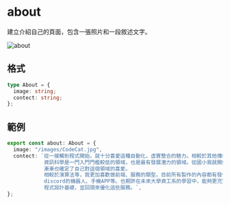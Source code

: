# about

建立介紹自己的頁面，包含一張照片和一段敘述文字。

![about](/about.png)

## 格式

```ts
type About = {
  image: string;
  contect: string;
};
```

## 範例

```ts
export const about: About = {
  image: "/images/CodeCat.jpg",
  contect: `從一接觸到程式開始，就十分喜愛這種自動化，虛實整合的魅力。相較於其他傳統領域，
            資訊科學是一門入門門檻較低的領域，也是最有發展潛力的領域。從國小我就開始自學，
            漸漸也確定了自己對這個領域的喜愛。
            相較於演算法等，我更加喜歡做前端、服務的類型。目前所有製作的內容都有發佈，像是
            discord的機器人、手機APP等。也期許在未來大學資工系的學習中，能夠更充實自己的
            程式設計基礎，並回頭來優化這些服務。`,
};
```
